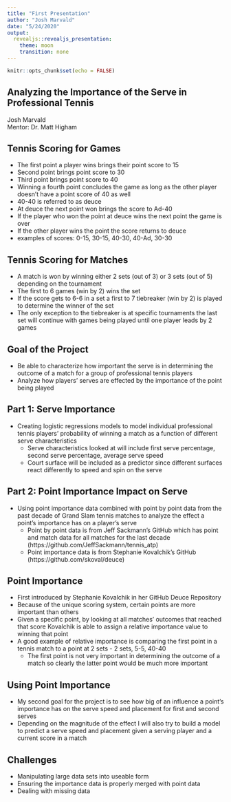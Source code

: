 ```yaml
---
title: "First Presentation"
author: "Josh Marvald"
date: "5/24/2020"
output: 
  revealjs::revealjs_presentation:
    theme: moon
    transition: none
---
```


```r
knitr::opts_chunk$set(echo = FALSE)
```

## Analyzing the Importance of the Serve in Professional Tennis
Josh Marvald  
Mentor: Dr. Matt Higham


## Tennis Scoring for Games

* The first point a player wins brings their point score to 15  
* Second point brings point score to 30  
* Third point brings point score to 40  
* Winning a fourth point concludes the game as long as the other player doesn't have a point score of 40 as well  
* 40-40 is referred to as deuce  
* At deuce the next point won brings the score to Ad-40  
* If the player who won the point at deuce wins the next point the game is over  
* If the other player wins the point the score returns to deuce  
* examples of scores: 0-15, 30-15, 40-30, 40-Ad, 30-30

## Tennis Scoring for Matches

* A match is won by winning either 2 sets (out of 3) or 3 sets (out of 5) depending on the tournament  
* The first to 6 games (win by 2) wins the set  
* If the score gets to 6-6 in a set a first to 7 tiebreaker (win by 2) is played to determine the winner of the set  
* The only exception to the tiebreaker is at specific tournaments the last set will continue with games being played until one player leads by 2 games

## Goal of the Project

* Be able to characterize how important the serve is in determining the outcome of a match for a group of professional tennis players
* Analyze how players' serves are effected by the importance of the point being played

## Part 1: Serve Importance

* Creating logistic regressions models to model individual professional tennis players' probability of winning a match as a function of different serve characteristics
  + Serve characteristics looked at will include first serve percentage, second serve percentage, average serve speed
  + Court surface will be included as a predictor since different surfaces react differently to speed and spin on the serve
  

## Part 2: Point Importance Impact on Serve

* Using point importance data combined with point by point data from the past decade of Grand Slam tennis matches to analyze the effect a point's importance has on a player's serve
  + Point by point data is from Jeff Sackmann's GitHub which has point and match data for all matches for the last decade (https://github.com/JeffSackmann/tennis_atp)
  + Point importance data is from Stephanie Kovalchik's GitHub (https://github.com/skoval/deuce)


## Point Importance
* First introduced by Stephanie Kovalchik in her GitHub Deuce Repository 
* Because of the unique scoring system, certain points are more important than others
* Given a specific point, by looking at all matches' outcomes that reached that score Kovalchik is able to assign a relative importance value to winning that point
* A good example of relative importance is comparing the first point in a tennis match to a point at 2 sets - 2 sets, 5-5, 40-40
  + The first point is not very important in determining the outcome of a match so clearly the latter point would be much more important

## Using Point Importance

* My second goal for the project is to see how big of an influence a point's importance has on the serve speed and placement for first and second serves
* Depending on the magnitude of the effect I will also try to build a model to predict a serve speed and placement given a serving player and a current score in a match

## Challenges

* Manipulating large data sets into useable form
* Ensuring the importance data is properly merged with point data
* Dealing with missing data





